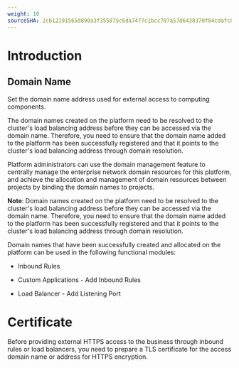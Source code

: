 ```yaml
---
weight: 10
sourceSHA: 2cb12191565d890a3f355875c6da7477c1bcc787a57d6438370f84cdafc0ac4e
---
```


# Introduction

## Domain Name

Set the domain name address used for external access to computing components.

The domain names created on the platform need to be resolved to the cluster's load balancing address before they can be accessed via the domain name. Therefore, you need to ensure that the domain name added to the platform has been successfully registered and that it points to the cluster's load balancing address through domain resolution.

Platform administrators can use the domain management feature to centrally manage the enterprise network domain resources for this platform, and achieve the allocation and management of domain resources between projects by binding the domain names to projects.

**Note**: Domain names created on the platform need to be resolved to the cluster's load balancing address before they can be accessed via the domain name. Therefore, you need to ensure that the domain name added to the platform has been successfully registered and that it points to the cluster's load balancing address through domain resolution.

Domain names that have been successfully created and allocated on the platform can be used in the following functional modules:

- Inbound Rules

- Custom Applications - Add Inbound Rules

- Load Balancer - Add Listening Port

# Certificate

Before providing external HTTPS access to the business through inbound rules or load balancers, you need to prepare a TLS certificate for the access domain name or address for HTTPS encryption.
